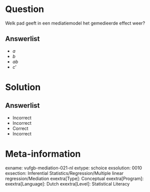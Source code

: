 Question
========

Welk pad geeft in een mediatiemodel het gemedieerde effect weer?
  
Answerlist
----------
* $a$
* $b$
* $ab$
* $c’$

Solution
========

Answerlist
----------
* Incorrect
* Incorrect
* Correct
* Incorrect

Meta-information
================
exname: vufgb-mediation-021-nl
extype: schoice
exsolution: 0010
exsection: Inferential Statistics/Regression/Multiple linear regression/Mediation
exextra[Type]: Conceptual
exextra[Program]: 
exextra[Language]: Dutch
exextra[Level]: Statistical Literacy